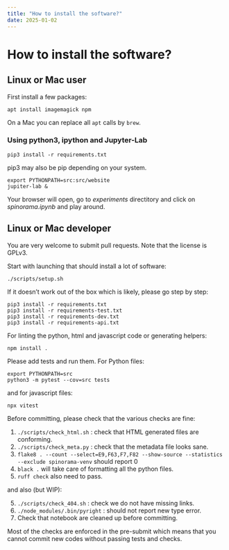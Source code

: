 ```yaml
---
title: "How to install the software?"
date: 2025-01-02
---
```


# How to install the software?

## Linux or Mac user

First install a few packages:

``` .shell
apt install imagemagick npm
```

On a Mac you can replace all `apt` calls by `brew`.

### Using python3, ipython and Jupyter-Lab

``` .shell
pip3 install -r requirements.txt
```

pip3 may also be pip depending on your system.

``` .shell
export PYTHONPATH=src:src/website
jupiter-lab &
```

Your browser will open, go to _experiments_ directitory and click on _spinorama.ipynb_ and play around.

## Linux or Mac developer

You are very welcome to submit pull requests. Note that the license is GPLv3.

Start with launching that should install a lot of software:

```  .shell
./scripts/setup.sh
```

If it doesn't work out of the box which is likely, please go step by step:

```  .shell
pip3 install -r requirements.txt
pip3 install -r requirements-test.txt
pip3 install -r requirements-dev.txt
pip3 install -r requirements-api.txt
```

For linting the python, html and javascript code or generating helpers:

```  .shell
npm install .
```

Please add tests and run them.
For Python files:
```
export PYTHONPATH=src
python3 -m pytest --cov=src tests
```
and for javascript files:
```
npx vitest
```

Before committing, please check that the various checks are fine:

1. `./scripts/check_html.sh` : check that HTML generated files are conforming.
2. `./scripts/check_meta.py` : check that the metadata file looks sane.
3. `flake8 . --count --select=E9,F63,F7,F82 --show-source --statistics --exclude spinorama-venv` should report 0
4. `black .` will take care of formatting all the python files.
5. `ruff check` also need to pass.

and also (but WIP):

5. `./scripts/check_404.sh` : check we do not have missing links.
6. `./node_modules/.bin/pyright` : should not report new type error.
7. Check that notebook are cleaned up before committing.

Most of the checks are enforced in the pre-submit which means that
you cannot commit new codes without passing tests and checks.


